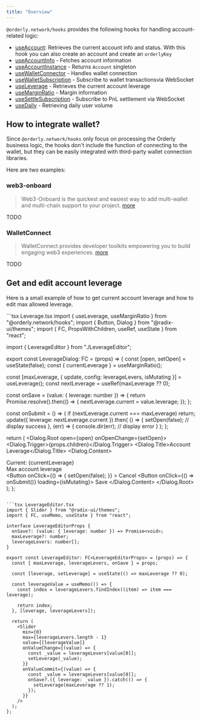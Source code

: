 ```yaml
---
title: "Overview"
---
```


`@orderly.network/hooks` provides the following hooks for handling account-related logic:

- [useAccount](/sdks/hooks/account/use-account): Retrieves the current account info and status. With this hook you can also create an account and create an `orderlyKey`
- [useAccountInfo](/sdks/hooks/account/use-account-info) - Fetches account information
- [useAccountInstance](/sdks/hooks/account/use-account-instance) - Returns `Account` singleton
- [useWalletConnector](/sdks/hooks/account/use-wallet-connector) - Handles wallet connection
- [useWalletSubscription](/sdks/hooks/account/use-wallet-subscription) - Subscribe to wallet transactionsvia WebSocket
- [useLeverage](/sdks/hooks/account/use-leverage) - Retrieves the current account leverage
- [useMarginRatio](/sdks/hooks/account/use-margin-ratio) - Margin information
- [useSettleSubscription](/sdks/hooks/account/use-settle-subscription) - Subscribe to PnL settlement via WebSocket
- [useDaily](/sdks/hooks/account/use-daily) - Retrieving daily user volume

## How to integrate wallet?

Since `@orderly.network/hooks` only focus on processing the Orderly business logic, the hooks don't include the function of connecting to the wallet, but they can be easily integrated with third-party wallet connection libraries.

Here are two examples:

### web3-onboard

> Web3-Onboard is the quickest and easiest way to add multi-wallet and multi-chain support to your project. [more](https://onboard.blocknative.com/docs/modules/react)

TODO

### WalletConnect

> WalletConnect provides developer toolkits empowering you to build engaging web3 experiences. [more](https://docs.walletconnect.com/)

TODO

## Get and edit account leverage

Here is a small example of how to get current account leverage and how to edit max allowed leverage.

<CodeGroup>
```tsx Leverage.tsx
import { useLeverage, useMarginRatio } from "@orderly.network/hooks";
import { Button, Dialog } from "@radix-ui/themes";
import { FC, PropsWithChildren, useRef, useState } from "react";

import { LeverageEditor } from "./LeverageEditor";

export const LeverageDialog: FC<PropsWithChildren> = (props) => {
  const [open, setOpen] = useState(false);
  const { currentLeverage } = useMarginRatio();

  const [maxLeverage, { update, config: leverageLevers, isMutating }] = useLeverage();
  const nextLeverage = useRef(maxLeverage ?? 0);

  const onSave = (value: { leverage: number }) => {
    return Promise.resolve().then(() => {
      nextLeverage.current = value.leverage;
    });
  };

  const onSubmit = () => {
    if (nextLeverage.current === maxLeverage) return;
    update({ leverage: nextLeverage.current }).then(
      () => {
        setOpen(false);
        // display success
      },
      (err) => {
        console.dir(err);
        // display error
      }
    );
  };

  return (
    <Dialog.Root open={open} onOpenChange={setOpen}>
      <Dialog.Trigger>{props.children}</Dialog.Trigger>
      <Dialog.Title>Account Leverage</Dialog.Title>
      <Dialog.Content>
        <div className="flex flex-col">
          <div className="flex gap-1">
            <span className="flex-1">Current:</span>
            <span>{currentLeverage}</span>
          </div>
          <div className="flex flex-col gap-1">
            <span className="flex-1">Max account leverage</span>
            <div className="my-5 h-[80px]">
              <LeverageEditor
                maxLeverage={maxLeverage}
                leverageLevers={leverageLevers}
                onSave={onSave}
              />
            </div>
          </div>
        </div>
        <Button
          onClick={() => {
            setOpen(false);
          }}
        >
          Cancel
        </Button>
        <Button onClick={() => onSubmit()} loading={isMutating}>
          Save
        </Button>
      </Dialog.Content>
    </Dialog.Root>
  );
};
```

```tsx LeverageEditor.tsx
import { Slider } from "@radix-ui/themes";
import { FC, useMemo, useState } from "react";

interface LeverageEditorProps {
  onSave?: (value: { leverage: number }) => Promise<void>;
  maxLeverage?: number;
  leverageLevers: number[];
}

export const LeverageEditor: FC<LeverageEditorProps> = (props) => {
  const { maxLeverage, leverageLevers, onSave } = props;

  const [leverage, setLeverage] = useState(() => maxLeverage ?? 0);

  const leverageValue = useMemo(() => {
    const index = leverageLevers.findIndex((item) => item === leverage);

    return index;
  }, [leverage, leverageLevers]);

  return (
    <Slider
      min={0}
      max={leverageLevers.length - 1}
      value={[leverageValue]}
      onValueChange={(value) => {
        const _value = leverageLevers[value[0]];
        setLeverage(_value);
      }}
      onValueCommit={(value) => {
        const _value = leverageLevers[value[0]];
        onSave?.({ leverage: _value }).catch(() => {
          setLeverage(maxLeverage ?? 1);
        });
      }}
    />
  );
};
```
</CodeGroup>
